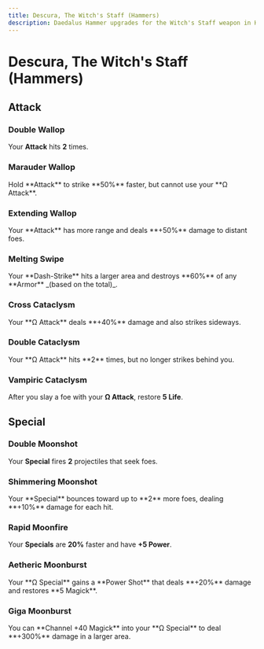 ```yaml
---
title: Descura, The Witch's Staff (Hammers)
description: Daedalus Hammer upgrades for the Witch's Staff weapon in Hades 2.
---
```



# Descura, The Witch's Staff (Hammers)

## Attack

### Double Wallop

<Boon>Your **Attack** hits **2** times.</Boon>

### Marauder Wallop

<Boon>
  Hold **Attack** to strike **50%** faster, but cannot use your **Ω Attack**.
</Boon>

### Extending Wallop

<Boon>
  Your **Attack** has more range and deals **+50%** damage to distant foes.
</Boon>

### Melting Swipe

<Boon>
  Your **Dash-Strike** hits a larger area and destroys **60%** of any **Armor**
  _(based on the total)_.
</Boon>

### Cross Cataclysm

<Boon>
  Your **Ω Attack** deals **+40%** damage and also strikes sideways.
</Boon>

### Double Cataclysm

<Boon>
  Your **Ω Attack** hits **2** times, but no longer strikes behind you.
</Boon>

### Vampiric Cataclysm

<Boon>After you slay a foe with your **Ω Attack**, restore **5 Life**.</Boon>

## Special

### Double Moonshot

<Boon>Your **Special** fires **2** projectiles that seek foes.</Boon>

### Shimmering Moonshot

<Boon>
  Your **Special** bounces toward up to **2** more foes, dealing **+10%** damage
  for each hit.
</Boon>

### Rapid Moonfire

<Boon>Your **Specials** are **20%** faster and have **+5 Power**.</Boon>

### Aetheric Moonburst

<Boon>
  Your **Ω Special** gains a **Power Shot** that deals **+20%** damage and
  restores **5 Magick**.
</Boon>

### Giga Moonburst

<Boon>
  You can **Channel +40 Magick** into your **Ω Special** to deal **+300%**
  damage in a larger area.
</Boon>

